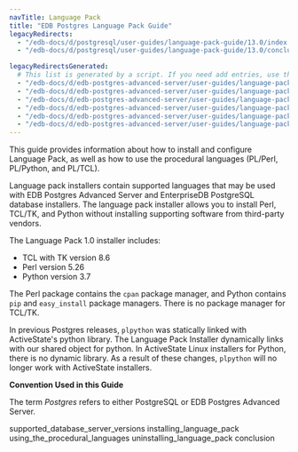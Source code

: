 ```yaml
---
navTitle: Language Pack
title: "EDB Postgres Language Pack Guide"
legacyRedirects:
  - "/edb-docs/d/postgresql/user-guides/language-pack-guide/13.0/index.html"
  - "/edb-docs/d/postgresql/user-guides/language-pack-guide/13.0/conclusion.html"

legacyRedirectsGenerated:
  # This list is generated by a script. If you need add entries, use the `legacyRedirects` key.
  - "/edb-docs/d/edb-postgres-advanced-server/user-guides/language-pack-guide/13/index.html"
  - "/edb-docs/d/edb-postgres-advanced-server/user-guides/language-pack-guide/latest/index.html"
  - "/edb-docs/d/edb-postgres-advanced-server/user-guides/language-pack-guide/13/conclusion.html"
  - "/edb-docs/d/edb-postgres-advanced-server/user-guides/language-pack-guide/latest/conclusion.html"
  - "/edb-docs/d/edb-postgres-advanced-server/user-guides/language-pack-guide/13/genindex.html"
  - "/edb-docs/d/edb-postgres-advanced-server/user-guides/language-pack-guide/latest/genindex.html"
---
```


This guide provides information about how to install and configure Language Pack, as well as how to use the procedural languages (PL/Perl, PL/Python, and PL/TCL).

Language pack installers contain supported languages that may be used with EDB Postgres Advanced Server and EnterpriseDB PostgreSQL database installers. The language pack installer allows you to install Perl, TCL/TK, and Python without installing supporting software from third-party vendors.

The Language Pack 1.0 installer includes:

-   TCL with TK version 8.6
-   Perl version 5.26
-   Python version 3.7

The Perl package contains the `cpan` package manager, and Python contains `pip` and `easy_install` package managers. There is no package manager for TCL/TK.

In previous Postgres releases, `plpython` was statically linked with ActiveState's python library. The Language Pack Installer dynamically links with our shared object for python. In ActiveState Linux installers for Python, there is no dynamic library. As a result of these changes, `plpython` will no longer work with ActiveState installers.

**Convention Used in this Guide**

The term *Postgres* refers to either PostgreSQL or EDB Postgres Advanced Server.

<div class="toctree" maxdepth="3">

supported_database_server_versions installing_language_pack using_the_procedural_languages uninstalling_language_pack conclusion

</div>

